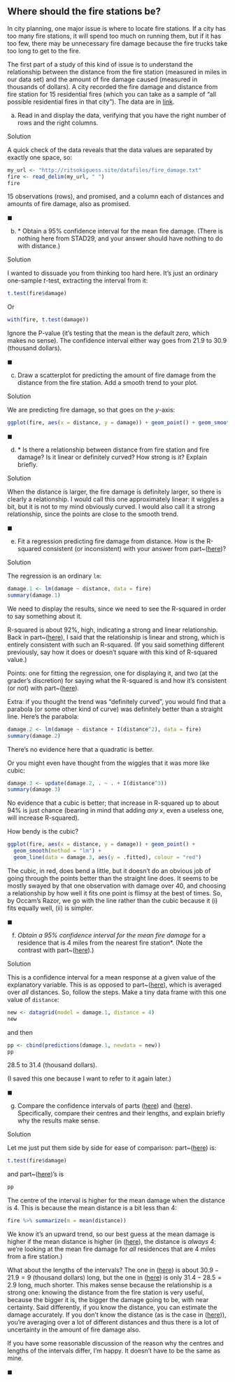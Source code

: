 ##  Where should the fire stations be?


In city planning, one major issue is where to locate fire
stations. If a city has too many fire stations, it will spend too much
on running them, but if it has too few, there may be unnecessary fire
damage because the fire trucks take too long to get to the fire.

The first part of a study of this kind of issue is to understand the
relationship between the distance from the fire station (measured in
miles in our data set) and the amount of fire damage caused (measured
in thousands of dollars). A city recorded the fire damage and distance
from fire station for 15 residential fires (which you can take as a
sample of "all possible residential fires in that city"). The data
are in [link](http://ritsokiguess.site/datafiles/fire_damage.txt). 



(a) Read in and display the data, verifying that you have the
right number of rows and the right columns.


Solution


A quick check of the data reveals that the data values are
separated by exactly  one space, so:

```r
my_url <- "http://ritsokiguess.site/datafiles/fire_damage.txt"
fire <- read_delim(my_url, " ")
fire
```

   

15 observations (rows), and promised, and a column each of distances
and amounts of fire damage, also as promised.

$\blacksquare$


(b) <a name="part:ttest">*</a> Obtain a 95\% confidence interval for the
mean fire damage. (There is nothing here from STAD29, and your
answer should have nothing to do with distance.)


Solution


I wanted to dissuade you  from thinking too hard here. It's just
an ordinary one-sample $t$-test, extracting the interval from it:

```r
t.test(fire$damage)
```

     

Or

```r
with(fire, t.test(damage))
```

 

Ignore the P-value (it's testing that the mean is the default
*zero*, which makes no sense). The confidence interval either way
goes from 21.9 to 30.9 (thousand dollars).
    
$\blacksquare$

(c) Draw a scatterplot for predicting the amount of fire damage
from the distance from the fire station. Add a smooth trend to your
plot. 


Solution


We are predicting fire damage, so that goes on the $y$-axis:

```r
ggplot(fire, aes(x = distance, y = damage)) + geom_point() + geom_smooth()
```

     

$\blacksquare$

(d) <a name="part:howgood">*</a> Is there a relationship between distance from fire station
and fire damage? Is it linear or definitely curved? How strong is
it? Explain briefly.


Solution


When the distance is larger, the fire damage is definitely larger,
so there is clearly a relationship. I would call this one
approximately linear: it wiggles a bit, but it is not to my mind
obviously curved. I would also call it a strong relationship,
since the points are close to the smooth trend.
    
$\blacksquare$

(e) Fit a regression predicting fire damage from distance. How
is the R-squared consistent (or inconsistent) with your answer from
part~(<a href="#part:howgood">here</a>)?


Solution


The regression is an ordinary `lm`:

```r
damage.1 <- lm(damage ~ distance, data = fire)
summary(damage.1)
```

     

We need to display the results, since we need to see the R-squared in
order to say something about it.

R-squared is about 92\%, high, indicating a strong and linear
relationship. Back in part~(<a href="#part:howgood">here</a>), I said that the
relationship is linear and strong, which is entirely consistent with
such an R-squared. (If you said something different previously, say
how it does or doesn't square with this kind of R-squared value.)

Points: one for fitting the regression, one for displaying it, and two
(at the grader's discretion) for saying what the R-squared is and how
it's consistent (or not) with part~(<a href="#part:howgood">here</a>).

Extra: if you thought the trend was "definitely curved", you would
find that a parabola (or some other kind of curve) was definitely
better than a straight line. Here's the parabola:

```r
damage.2 <- lm(damage ~ distance + I(distance^2), data = fire)
summary(damage.2)
```

 

There's no evidence here that a quadratic is better.

Or you might even have thought from the wiggles that it was more like cubic:

```r
damage.3 <- update(damage.2, . ~ . + I(distance^3))
summary(damage.3)
```



No evidence that a cubic is better; that increase in R-squared up to
about 94\% is just chance (bearing in mind that adding *any* $x$,
even a useless one, will increase R-squared).

How bendy is the cubic?

```r
ggplot(fire, aes(x = distance, y = damage)) + geom_point() +
  geom_smooth(method = "lm") +
  geom_line(data = damage.3, aes(y = .fitted), colour = "red")
```

 

The cubic, in red, does bend a little, but it doesn't do an obvious
job of going through the points better than the straight line does. It
seems to be mostly swayed by that one observation with damage over 40,
and choosing a relationship by how well it fits one point is flimsy at
the best of times.  So, by Occam's Razor, we go with the line rather
than the cubic because it (i) fits equally well, (ii) is simpler.
    
$\blacksquare$

(f) <a name="part:cim">*</a> Obtain a 95% confidence interval for the mean fire damage
*for a residence that is 4 miles from the nearest fire station*. 
(Note the contrast with part~(<a href="#part:ttest">here</a>).)


Solution


This is a confidence interval for a mean response at a given value
of the explanatory variable. This is as opposed to
part~(<a href="#part:ttest">here</a>), which is averaged over *all* distances.
So, follow the steps. Make a tiny data frame with this one value
of `distance`:

```r
new <- datagrid(model = damage.1, distance = 4)
new
```

and then

```r
pp <- cbind(predictions(damage.1, newdata = new))
pp
```

28.5 to 31.4 (thousand dollars).

(I saved this one because I want to refer to it again later.)

$\blacksquare$

(g) Compare the confidence intervals of parts
(<a href="#part:ttest">here</a>) and (<a href="#part:cim">here</a>). Specifically, compare their
centres and their lengths, and explain briefly why the results
make sense.


Solution


Let me just put them side by side for ease of comparison:
part~(<a href="#part:ttest">here</a>) is:

```r
t.test(fire$damage)
```

       

and part~(<a href="#part:cim">here</a>)'s is

```r
pp
```


The centre of the interval is higher for the mean damage when the
distance is 4. This is because the mean distance is a bit less than 4:

```r
fire %>% summarize(m = mean(distance))
```

 

We know it's an upward trend, so our best guess at the mean damage is
higher if the mean distance is higher (in (<a href="#part:cim">here</a>), the
distance is *always* 4: we're looking at the mean fire damage for
*all* residences that are 4 miles from a fire station.)

What about the lengths of the intervals? The one in (<a href="#part:ttest">here</a>)
is about $30.9-21.9=9$ (thousand dollars) long, but the one in
(<a href="#part:cim">here</a>) is only $31.4-28.5=2.9$ long, much shorter. This
makes sense because the relationship is a strong one: knowing the
distance from the fire station is very useful, because the bigger it
is, the bigger the damage going to be, with near certainty. Said
differently, if you know the distance, you can estimate the damage
accurately.  If you don't know the distance (as is the case in
(<a href="#part:ttest">here</a>)), you're averaging over a lot of different
distances and thus there is a lot of uncertainty in the amount of fire
damage also.

If you have some reasonable discussion of the reason why the centres
and lengths of the intervals differ, I'm happy. It doesn't have to be
the same as mine.
      
$\blacksquare$






